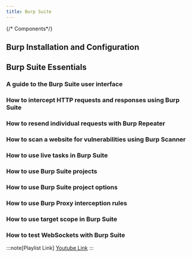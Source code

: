 ```yaml
---
title: Burp Suite
---
```


{/* Components*/}

## Burp Installation and Configuration 
<YouTube id="https://www.youtube.com/watch?v=pfaa9YDypJc"/>

## Burp Suite Essentials

### A guide to the Burp Suite user interface 
<YouTube id="https://www.youtube.com/watch?v=nECt-0zW0O4&list=PLoX0sUafNGbH9bmbIANk3D50FNUmuJIF3&index=7"/>

### How to intercept HTTP requests and responses using Burp Suite 
<YouTube id="https://www.youtube.com/watch?v=ouDe5sJ_uC8&list=PLoX0sUafNGbH9bmbIANk3D50FNUmuJIF3"/>

### How to resend individual requests with Burp Repeater 
<YouTube id="https://www.youtube.com/watch?v=_Wifm2g9ugg&list=PLoX0sUafNGbH9bmbIANk3D50FNUmuJIF3&index=2"/>

### How to scan a website for vulnerabilities using Burp Scanner 
<YouTube id="https://www.youtube.com/watch?v=VP9eQhUASYQ&list=PLoX0sUafNGbH9bmbIANk3D50FNUmuJIF3&index=3"/>

### How to use live tasks in Burp Suite 
<YouTube id="https://www.youtube.com/watch?v=Y6p5AhZjmFc&list=PLoX0sUafNGbH9bmbIANk3D50FNUmuJIF3&index=4"/>

### How to use Burp Suite projects 
<YouTube id="https://www.youtube.com/watch?v=s3j1VvJlx9E&list=PLoX0sUafNGbH9bmbIANk3D50FNUmuJIF3&index=5"/>

### How to use Burp Suite project options 
<YouTube id="https://www.youtube.com/watch?v=CdcJcdp-ObQ&list=PLoX0sUafNGbH9bmbIANk3D50FNUmuJIF3&index=6"/>

### How to use Burp Proxy interception rules 
<YouTube id="https://www.youtube.com/watch?v=SaRJgLQ5fOM&list=PLoX0sUafNGbH9bmbIANk3D50FNUmuJIF3&index=8"/>

### How to use target scope in Burp Suite 
<YouTube id="https://www.youtube.com/watch?v=0mTg2BsYVmg&list=PLoX0sUafNGbH9bmbIANk3D50FNUmuJIF3&index=9"/>

### How to test WebSockets with Burp Suite 
<YouTube id="https://www.youtube.com/watch?v=KbaOay1yOH0&list=PLoX0sUafNGbH9bmbIANk3D50FNUmuJIF3&index=10"/>

:::note[Playlist Link]
[Youtube Link](https://www.youtube.com/playlist?list=PLoX0sUafNGbH9bmbIANk3D50FNUmuJIF3)
:::

